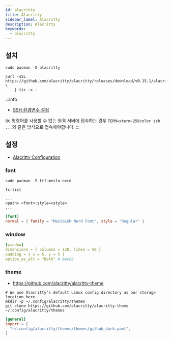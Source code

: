 ```yaml
---
id: alacritty
title: Alacritty
sidebar_label: Alacritty
description: Alacritty
keywords:
  - alacritty
---
```


## 설치

```shell
sudo pacman -S alacritty
```

```shell
curl -sSL https://github.com/alacritty/alacritty/releases/download/v0.15.1/alacritty.info \
    | tic -x -
```

:::info

- [SSH 환경변수 설정](docs/lang/etc/command-line-tools/remote/ssh#ssh-환경변수-설정)

tic 명령어를 사용할 수 없는 원격 서버에 접속하는 경우 `TERM=xterm-256color ssh ...`와 같은 방식으로 접속해야합니다.
:::

## 설정

- [Alacritty Configuration](https://alacritty.org/config-alacritty.html)

### font

```shell
sudo pacman -S ttf-meslo-nerd
```

```shell
fc-list

...
<path> <font>:style=<style>
...
```

```toml title="~/.config/alacritty/alacritty.toml"
[font]
normal = { family = "MesloLGM Nerd Font", style = "Regular" }
```

### window

```yaml title="~/.config/alacritty/alacritty.toml"
[window]
dimensions = { columns = 120, lines = 50 }
padding = { x = 5, y = 5 }
option_as_alt = "Both" # macOS
```

### theme

- https://github.com/alacritty/alacritty-theme

```shell
# We use Alacritty's default Linux config directory as our storage location here.
mkdir -p ~/.config/alacritty/themes
git clone https://github.com/alacritty/alacritty-theme ~/.config/alacritty/themes
```

```toml title="~/.config/alacritty/alacritty.toml"
[general]
import = [
  "~/.config/alacritty/themes/themes/github_dark.yaml",
]
```
